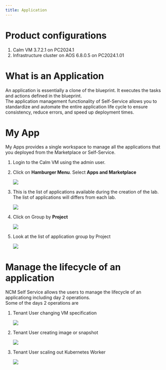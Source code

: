 ```yaml
---
title: Application
---
```


# Product configurations

1.  Calm VM 3.7.2.1 on PC2024.1
2.  Infrastructure cluster on AOS 6.8.0.5 on PC2024.1.01

# What is an Application

An application is essentially a clone of the blueprint.  It executes the tasks and actions defined in the blueprint.  
The application management functionality of Self-Service allows you to standardize and automate the entire application life cycle to ensure consistency, reduce errors, and speed up deployment times.

# My App

My Apps provides a single workspace to manage all the applications that you deployed from the Marketplace or Self-Service.

1.  Login to the Calm VM using the admin user.

2.  Click on **Hamburger Menu**.  Select **Apps and Marketplace**

    ![](images/AppSwitcher-Apps.png)

3.  This is the list of applications available during the creation of the lab.  The list of applications will
differs from each lab.

    ![](images/MyApp-1.png)

3.  Click on Group by **Project**

    ![](images/MyApp-2.png)

4.  Look at the list of application group by Project

    ![](images/MyApp-3.png)

# Manage the lifecycle of an application

NCM Self Service allows the users to manage the lifecycle of an applicationg including day 2 operations.  
Some of the days 2 operations are

1.  Tenant User changing VM specification

    ![](images/MyApp-4.png)

2.  Tenant User creating image or snapshot

    ![](images/MyApp-5.png)

3.  Tenant User scaling out Kubernetes Worker 

    ![](images/MyApp-6.png)



